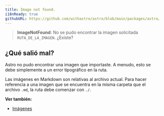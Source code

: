 ```yaml
---
title: Image not found.
i18nReady: true
githubURL: https://github.com/withastro/astro/blob/main/packages/astro/src/core/errors/errors-data.ts
---
```


> **ImageNotFound**: No se pudo encontrar la imagen solicitada `RUTA_DE_LA_IMAGEN`. ¿Existe?

## ¿Qué salió mal?

Astro no pudo encontrar una imagen que importaste. A menudo, esto se debe simplemente a un error tipográfico en la ruta.

Las imágenes en Markdown son relativas al archivo actual. Para hacer referencia a una imagen que se encuentra en la misma carpeta que el archivo `.md`, la ruta debe comenzar con `./`.

**Ver también:**

-  [Imágenes](/es/guides/images/)

